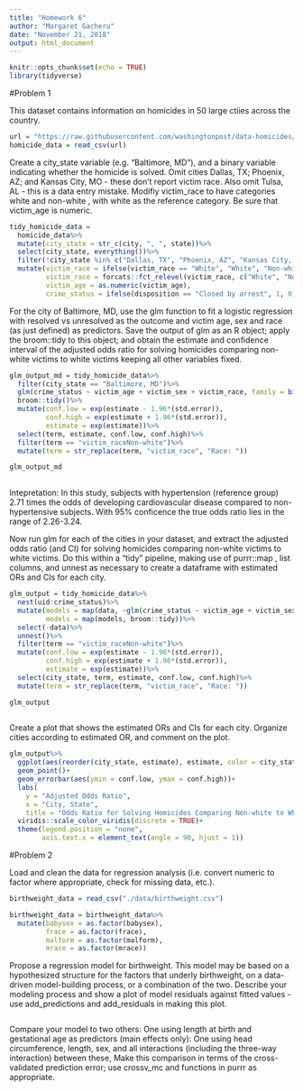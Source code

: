 ```yaml
---
title: "Homework 6"
author: "Margaret Gacheru"
date: "November 21, 2018"
output: html_document
---
```


```r
knitr::opts_chunk$set(echo = TRUE)
library(tidyverse)
```

#Problem 1

This dataset contains information on homicides in 50 large ctiies across the country.

```r
url = "https://raw.githubusercontent.com/washingtonpost/data-homicides/master/homicide-data.csv"
homicide_data = read_csv(url)

```


Create a city_state variable (e.g. "Baltimore, MD"), and a binary variable indicating whether the homicide is solved. Omit cities Dallas, TX; Phoenix, AZ; and Kansas City, MO - these don't report victim race. Also omit Tulsa, AL - this is a data entry mistake. Modifiy victim_race to have categories white and non-white , with white as the reference category. Be sure that victim_age is numeric. 

```r
tidy_homicide_data = 
  homicide_data%>%
  mutate(city_state = str_c(city, ", ", state))%>%
  select(city_state, everything())%>%
  filter(!city_state %in% c("Dallas, TX", "Phoenix, AZ", "Kansas City, MO", "Tulsa, AL"))%>%
  mutate(victim_race = ifelse(victim_race == "White", "White", "Non-white"),
         victim_race = forcats::fct_relevel(victim_race, c("White", "Non-white")),
         victim_age = as.numeric(victim_age),
         crime_status = ifelse(disposition == "Closed by arrest", 1, 0))

```

For the city of Baltimore, MD, use the glm function to fit a logistic regression with resolved vs unresolved as the outcome and victim age, sex and race (as just defined) as predictors. Save the output of glm as an R object; apply the broom::tidy to this object; and obtain the estimate and confidence interval of the adjusted odds ratio for solving homicides comparing non-white victims to white victims keeping all other variables fixed. 

```r

glm_output_md = tidy_homicide_data%>%
  filter(city_state == "Baltimore, MD")%>%
  glm(crime_status ~ victim_age + victim_sex + victim_race, family = binomial(link = "logit"), data = .)%>%
  broom::tidy()%>%
  mutate(conf.low = exp(estimate - 1.96*(std.error)),
         conf.high = exp(estimate + 1.96*(std.error)),
         estimate = exp(estimate))%>%
  select(term, estimate, conf.low, conf.high)%>%
  filter(term == "victim_raceNon-white")%>%
  mutate(term = str_replace(term, "victim_race", "Race: "))

glm_output_md
  
```

Intepretation: In this study, subjects with hypertension (reference group) 2.71 times the odds of developing cardiovascular disease compared to non-hypertensive subjects. With 95% conficence the true odds ratio lies in the range of 2.26-3.24.


Now run glm for each of the cities in your dataset, and extract the adjusted odds ratio (and CI) for solving homicides comparing non-white victims to white victims. Do this within a "tidy" pipeline, making use of purrr::map , list columns, and unnest as necessary to create a dataframe with estimated ORs and CIs for each city.

```r

glm_output = tidy_homicide_data%>%
  nest(uid:crime_status)%>%
  mutate(models = map(data, ~glm(crime_status ~ victim_age + victim_sex + victim_race, family = binomial(link = "logit"), data = .x)),
         models = map(models, broom::tidy))%>%
  select(-data)%>%
  unnest()%>%
  filter(term == "victim_raceNon-white")%>%
  mutate(conf.low = exp(estimate - 1.96*(std.error)),
         conf.high = exp(estimate + 1.96*(std.error)),
         estimate = exp(estimate))%>%
  select(city_state, term, estimate, conf.low, conf.high)%>%
  mutate(term = str_replace(term, "victim_race", "Race: "))

glm_output
  
```

Create a plot that shows the estimated ORs and CIs for each city. Organize cities according to estimated OR, and comment on the plot.

```r

glm_output%>%
  ggplot(aes(reorder(city_state, estimate), estimate, color = city_state))+
  geom_point()+
  geom_errorbar(aes(ymin = conf.low, ymax = conf.high))+
  labs(
    y = "Adjusted Odds Ratio",
    x = "City, State",
    title = "Odds Ratio for Solving Homicides Comparing Non-white to White Victims")+
  viridis::scale_color_viridis(discrete = TRUE)+
  theme(legend.position = "none", 
        axis.text.x = element_text(angle = 90, hjust = 1))

```


#Problem 2


Load and clean the data for regression analysis (i.e. convert numeric to factor where appropriate, check for missing data, etc.). 

```r

birthweight_data = read_csv("./data/birthweight.csv")

birthweight_data = birthweight_data%>%
  mutate(babysex = as.factor(babysex),
         frace = as.factor(frace),
         malform = as.factor(malform),
         mrace = as.factor(mrace))
```


Propose a regression model for birthweight. This model may be based on a hypothesized structure for the factors that underly birthweight, on a data-driven model-building process, or a combination of the two. Describe your modeling process and show a plot of model residuals against fitted values - use add_predictions and add_residuals in making this plot. 

```r

```


Compare your model to two others: One using length at birth and gestational age as predictors (main effects only): One using head circumference, length, sex, and all interactions (including the three-way interaction) between these, Make this comparison in terms of the cross-validated prediction error; use crossv_mc and functions in purrr as appropriate. 

```r

```

